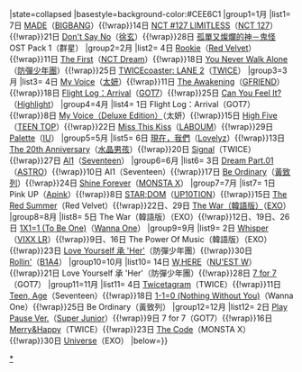 {{Navbox
|name=Gaon專輯週榜冠軍 (2017年)
|title=[[Gaon Chart|Gaon]][[音樂專輯|專輯]][[2017年Gaon專輯冠軍作品列表|週榜冠軍作品及獲得者]]{{#if:{{{1|}}}|（{{{1|}}}）|}}
|state=<includeonly>collapsed</includeonly>
|basestyle=background-color:#CEE6C1
|group1=1月
|list1= {{Nowrap begin}}7日 [[MADE (BIGBANG專輯)|MADE]]（[[BIGBANG]]）{{!wrap}}14日 [[NCT ＃127 LIMITLESS|NCT #127 LIMITLESS]]（[[NCT 127]]）{{!wrap}}21日 [[Don't Say No (徐玄迷你專輯)|Don't Say No]]（[[徐玄]]）{{!wrap}}28日 [[孤單又燦爛的神－鬼怪]] OST Pack 1（群星）{{Nowrap end}}
|group2=2月
|list2= {{Nowrap begin}}4日 [[Rookie]]（[[Red Velvet]]）{{!wrap}}11日 [[The First (NCT Dream單曲)|The First]]（[[NCT Dream]]）{{!wrap}}18日 [[You Never Walk Alone]]（[[防彈少年團]]）{{!wrap}}25日 [[TWICEcoaster: LANE 2]]（[[TWICE]]）{{Nowrap end}}
|group3=3月
|list3= {{Nowrap begin}}4日 [[My Voice (太妍專輯)|My Voice]]（[[太妍]]）{{!wrap}}11日 [[The Awakening]]（[[GFRIEND]]）{{!wrap}}18日 [[FLIGHT LOG : ARRIVAL|Flight Log：Arrival]]（[[GOT7]]）{{!wrap}}25日 [[Can You Feel It? (Highlight迷你專輯)|Can You Feel It?]]（[[Highlight (韓國組合)|Highlight]]）{{Nowrap end}}
|group4=4月
|list4= {{Nowrap begin}}1日 Flight Log：Arrival（GOT7）{{!wrap}}8日 [[My Voice (太妍專輯)|My Voice（Deluxe Edition）]]（太妍）{{!wrap}}15日 [[High Five (TEEN TOP專輯)|High Five]]（[[TEEN TOP]]）{{!wrap}}22日 [[Miss This Kiss (LABOUM迷你專輯)|Miss This Kiss]]（[[LABOUM]]）{{!wrap}}29日 [[Palette (IU专辑)|Palette]]（[[IU (艺人)|IU]]）{{Nowrap end}}
|group5=5月
|list5= {{Nowrap begin}}6日 [[現在，我們]]（[[Lovelyz]]）{{!wrap}}13日 [[The 20th Anniversary]]（[[水晶男孩]]）{{!wrap}}20日 [[Signal (TWICE迷你專輯)|Signal]]（TWICE）{{!wrap}}27日 [[Al1]]（[[Seventeen (組合)|Seventeen]]）{{Nowrap end}}
|group6=6月
|list6= {{Nowrap begin}}3日 [[Dream Part.01]]（[[ASTRO]]）{{!wrap}}10日 Al1（Seventeen）{{!wrap}}17日 [[Be Ordinary (黃致列迷你專輯)|Be Ordinary]]（[[黃致列]]）{{!wrap}}24日 [[The Clan Pt. 2.5: The Final Chapter|Shine Forever]]（[[MONSTA X]]）{{Nowrap end}}
|group7=7月
|list7= {{Nowrap begin}}1日 Pink UP（[[Apink]]）{{!wrap}}8日 [[STAR;DOM]]（[[UP10TION]]）{{!wrap}}15日 [[The Red Summer]]（Red Velvet）{{!wrap}}22日、29日 [[The War|The War（韓語版）]]（[[EXO]]）{{Nowrap end}}
|group8=8月
|list8= {{Nowrap begin}}5日 The War（韓語版）（EXO）{{!wrap}}12日、19日、26日 [[1X1=1 (To Be One)]]（[[Wanna One]]）{{Nowrap end}}
|group9=9月
|list9= {{Nowrap begin}}2日 [[Whisper (迷你專輯)|Whisper]]（[[VIXX LR]]）{{!wrap}}9日、16日 The Power Of Music（韓語版）（EXO）{{!wrap}}23日 [[Love Yourself 承 'Her']]（防彈少年團）{{!wrap}}30日 [[Rollin']]（[[B1A4]]）{{Nowrap end}}
|group10=10月
|list10= {{Nowrap begin}}14日 [[W,HERE]]（[[NU'EST W]]）{{!wrap}}21日 Love Yourself 承 'Her'（防彈少年團）{{!wrap}}28日 [[7 for 7 (GOT7迷你專輯)|7 for 7]]（GOT7）{{Nowrap end}}
|group11=11月
|list11= {{Nowrap begin}}4日 [[Twicetagram]]（TWICE）{{!wrap}}11日 [[Teen, Age]]（Seventeen）{{!wrap}}18日 [[1X1=1 (To Be One)|1-1=0 (Nothing Without You)]]（Wanna One）{{!wrap}}25日 Be Ordinary（黃致列）{{Nowrap end}}
|group12=12月
|list12= {{Nowrap begin}}2日 [[Play (Super Junior專輯)|Play Pause Ver.]]（[[Super Junior]]）{{!wrap}}9日 7 for 7（GOT7）{{!wrap}}16日
[[Merry&Happy]]（TWICE）{{!wrap}}23日 [[The Code (MONSTA X迷你專輯)|The Code]]（MONSTA X）{{!wrap}}30日 [[Universe (EXO迷你專輯)|Universe]]（EXO）{{Nowrap end}}
|below={{Gaon專輯週榜冠軍/年份別模板}}}}
<noinclude>
[[Category:2017年Gaon專輯週榜冠軍作品|*]]
</noinclude>
